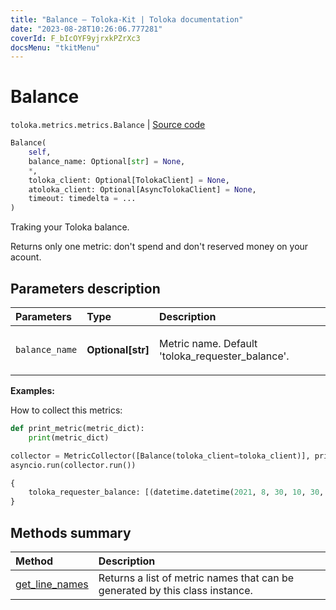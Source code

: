 ```yaml
---
title: "Balance — Toloka-Kit | Toloka documentation"
date: "2023-08-28T10:26:06.777281"
coverId: F_bIcOYF9yjrxkPZrXc3
docsMenu: "tkitMenu"
---
```


# Balance

`toloka.metrics.metrics.Balance` | [Source code](https://github.com/Toloka/toloka-kit/blob/v1.2.1/src/metrics/metrics.py#L145)

```python
Balance(
    self,
    balance_name: Optional[str] = None,
    *,
    toloka_client: Optional[TolokaClient] = None,
    atoloka_client: Optional[AsyncTolokaClient] = None,
    timeout: timedelta = ...
)
```

Traking your Toloka balance.

Returns only one metric: don't spend and don't reserved money on your acount.

## Parameters description

| Parameters | Type | Description |
| :----------| :----| :-----------|
`balance_name`|**Optional\[str\]**|<p>Metric name. Default 'toloka_requester_balance'.</p>

**Examples:**

How to collect this metrics:

```python
def print_metric(metric_dict):
    print(metric_dict)

collector = MetricCollector([Balance(toloka_client=toloka_client)], print_metric)
asyncio.run(collector.run())
```

```python
{
    toloka_requester_balance: [(datetime.datetime(2021, 8, 30, 10, 30, 59, 628239), Decimal('123.4500'))],
}
```

## Methods summary

| Method | Description |
| :------| :-----------|
[get_line_names](/docs/toloka-kit/reference/toloka.metrics.metrics.Balance.get_line_names)| Returns a list of metric names that can be generated by this class instance.